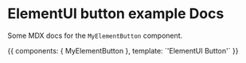 
<Meta title="ElementUI Button Docs" component={MyElementButton} />

# ElementUI button example Docs

Some MDX docs for the `MyElementButton` component.

<Preview>
  <Story name="Basic MDX">
    {{ 
      components: { MyElementButton },
      template: `'<MyElementButton @click="action">ElementUI Button</MyElementButton>'`
    }}
  </Story>
</Preview>